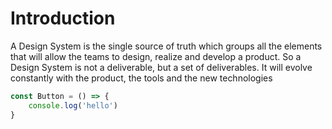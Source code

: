 # Introduction
A Design System is the single source of truth which groups all the elements that will allow the teams to design, realize and develop a product. So a Design System is not a deliverable, but a set of deliverables. It will evolve constantly with the product, the tools and the new technologies
<Story id="welcome--welcome" />

<Meta title="Fundamentals/Introduction" />

```js 
const Button = () => {
    console.log('hello')
}
```